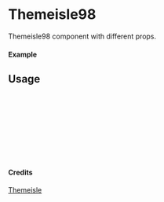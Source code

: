 
<Meta of={Themeisle98} title="Themeisle/Themeisle98" />

# Themeisle98

Themeisle98 component with different props.

#### Example

<Canvas of={Themeisle98.Primary} />

## Usage

```ts
import { Themeisle98 } from "yadl-ui";

const Example = () => {
  return (
      <Themeisle98 />
  );
};

export default Example;
```

#### Credits
[Themeisle](https://themeisle.com/illustrations)

